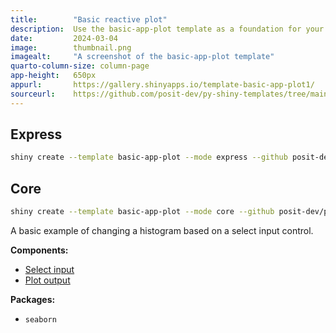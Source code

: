 ```yaml
---
title:        "Basic reactive plot"
description:  Use the basic-app-plot template as a foundation for your next Shiny app.
date:         2024-03-04
image:        thumbnail.png
imagealt:     "A screenshot of the basic-app-plot template"
quarto-column-size: column-page
app-height:   650px
appurl:       https://gallery.shinyapps.io/template-basic-app-plot1/
sourceurl:    https://github.com/posit-dev/py-shiny-templates/tree/main/basic-app-plot
---
```


::: {.panel-tabset .shiny-mode-tabset  group="shiny-app-mode"}
## Express
``` bash
shiny create --template basic-app-plot --mode express --github posit-dev/py-shiny-templates
```
## Core
``` bash
shiny create --template basic-app-plot --mode core --github posit-dev/py-shiny-templates
```
:::


A basic example of changing a histogram based on a select input control.


:::: {.grid .tags}

::: {.g-col-6}
**Components:**

* [Select input](/components/inputs/select-single/index.qmd)
* [Plot output](/components/outputs/plot-seaborn/index.qmd)
:::

::: {.g-col-6}
**Packages:**

* `seaborn`
:::

::::


